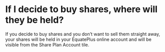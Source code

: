# If I decide to buy shares, where will they be held?

If you decide to buy shares and you don’t want to sell them straight away, your shares will be held in your EquatePlus online account and will be visible from the Share Plan Account tile. 